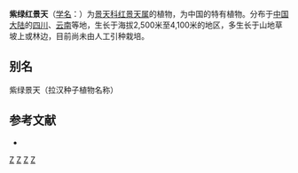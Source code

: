 {{Speciesbox 
| genus = Rhodiola
| species = purpureoviridis
| authority = (Praeg.) [[傅书遐|S. H. Fu]]
}}

'''紫绿红景天'''（[[学名|学名]]：{{lang|la|''Rhodiola purpureoviridis''}}）为[[景天科|景天科]][[红景天属|红景天属]]的植物，为中国的特有植物。分布于[[中国大陆|中国大陆]]的[[四川|四川]]、[[云南|云南]]等地，生长于海拔2,500米至4,100米的地区，多生长于山地草坡上或林边，目前尚未由人工引种栽培。

== 别名 ==
紫绿景天（拉汉种子植物名称）

== 参考文献 ==
<div class="references-small">
* {{cite web| url =http://www.bioinfo.cn/db05/KmzwSpecies.php?action=view&id=5749| title =紫绿红景天| work =《中国高等植物数据库全库》| publisher =中国科学院微生物研究所| author =昆明植物研究所| accessdate =2009-02-25| deadurl =yes| archiveurl =https://web.archive.org/web/20160305092210/http://www.bioinfo.cn/db05/KmzwSpecies.php?action=view&id=5749| archivedate =2016-03-05}}
</div>
{{Taxonbar|from=Q15232029}}

{{DEFAULTSORT:Rhodiola purpureoviridis}}
[[Category:红景天属|Z]]
[[Category:中國特有植物|Z]]
[[Category:四川植物|Z]]
[[Category:云南植物|Z]]